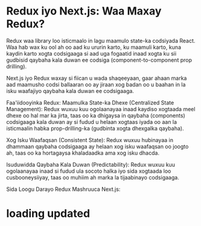 # Redux iyo Next.js: Waa Maxay Redux?
Redux waa library loo isticmaalo in lagu maamulo state-ka codsiyada React. Waa hab wax ku ool ah oo aad ku ururin karto, ku maamuli karto, kuna kaydin karto xogta codsigaaga si aad uga fogaatid inaad xogta ku sii gudbisid qaybaha kala duwan ee codsiga (component-to-component prop drilling).

Next.js iyo Redux waxay si fiican u wada shaqeeyaan, gaar ahaan marka aad maamusho codsi ballaaran oo ay jiraan xog badan oo u baahan in la isku waafajiyo qaybaha kala duwan ee codsigaaga.

Faa'iidooyinka Redux:
Maamulka State-ka Dhexe (Centralized State Management): Redux wuxuu kuu ogolaanayaa inaad kaydiso xogtaada meel dhexe oo hal mar ka jirta, taas oo ka dhigaysa in qaybaha (components) codsigaaga kala duwan ay si fudud u helaan xogtaas iyada oo aan la isticmaalin habka prop-drilling-ka (gudbinta xogta dhexgalka qaybaha).

Xog Isku Waafaqsan (Consistent State): Redux wuxuu hubinayaa in dhammaan qaybaha codsigaaga ay helaan xog isku waafaqsan oo joogto ah, taas oo ka hortagaysa khaladaadka ama xog isku dhacda.

Isuduwidda Qaybaha Kala Duwan (Predictability): Redux wuxuu kuu ogolaanayaa inaad si fudud ula socoto halka iyo sida xogtaada loo cusbooneysiiyay, taas oo muhiim ah marka la tijaabinayo codsigaaga.

Sida Loogu Darayo Redux Mashruuca Next.js:

#  loading updated